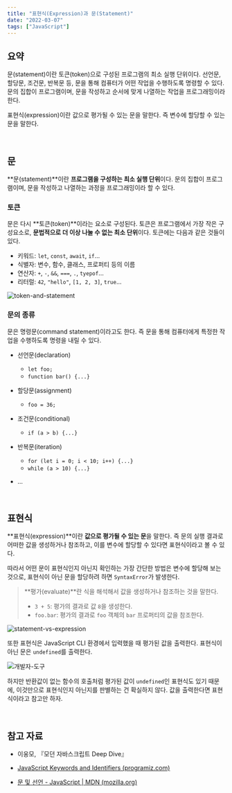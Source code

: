 ```yaml
---
title: "표현식(Expression)과 문(Statement)"
date: "2022-03-07"
tags: ["JavaScript"]
---
```


## 요약

문(statement)이란 토큰(token)으로 구성된 프로그램의 최소 실행 단위이다. 선언문, 할당문, 조건문, 반복문 등, 문을 통해 컴퓨터가 어떤 작업을 수행하도록 명령할 수 있다. 문의 집합이 프로그램이며, 문을 작성하고 순서에 맞게 나열하는 작업을 프로그래밍이라 한다.

표현식(expression)이란 값으로 평가될 수 있는 문을 말한다. 즉 변수에 할당할 수 있는 문을 말한다.

<br />

## 문

**문(statement)**이란 **프로그램을 구성하는 최소 실행 단위**이다. 문의 집합이 프로그램이며, 문을 작성하고 나열하는 과정을 프로그래밍이라 할 수 있다.

### 토큰

문은 다시 **토큰(token)**이라는 요소로 구성된다. 토큰은 프로그램에서 가장 작은 구성요소로, **문법적으로 더 이상 나눌 수 없는 최소 단위**이다. 토큰에는 다음과 같은 것들이 있다.

- 키워드: `let`, `const`, `await`, `if`...
- 식별자: 변수, 함수, 클래스, 프로퍼티 등의 이름
- 연산자: `+`, `-`, `&&`, `===`, `.`, `tyepof`...
- 리터럴: `42`, `"hello"`, `[1, 2, 3]`, `true`...

![token-and-statement](./token-and-statement.png)

### 문의 종류

문은 명령문(command statement)이라고도 한다. 즉 문을 통해 컴퓨터에게 특정한 작업을 수행하도록 명령을 내릴 수 있다.

- 선언문(declaration)
  - `let foo;`
  - `function bar() {...}`

- 할당문(assignment)
  - `foo = 36;`

- 조건문(conditional)
  - `if (a > b) {...}`

- 반복문(iteration)
  - `for (let i = 0; i < 10; i++) {...}`
  - `while (a > 10) {...}`
- ...

<br />

## 표현식

**표현식(expression)**이란 **값으로 평가될 수 있는 문**을 말한다. 즉 문의 실행 결과로 어떠한 값을 생성하거나 참조하고, 이를 변수에 할당할 수 있다면 표현식이라고 볼 수 있다.

따라서 어떤 문이 표현식인지 아닌지 확인하는 가장 간단한 방법은 변수에 할당해 보는 것으로, 표현식이 아닌 문을 할당하려 하면 `SyntaxError`가 발생한다.

> **평가(evaluate)**란 식을 해석해서 값을 생성하거나 참조하는 것을 말한다.
>
> - `3 + 5`: 평가의 결과로 값 `8`을 생성한다.
> - `foo.bar`: 평가의 결과로 `foo` 객체의 `bar` 프로퍼티의 값을 참조한다.

![statement-vs-expression](./statement-vs-expression.png)

또한 표현식은 JavaScript CLI 환경에서 입력했을 때 평가된 값을 출력한다. 표현식이 아닌 문은 `undefined`를 출력한다.

![개발자-도구](.\개발자-도구.png)

하지만 반환값이 없는 함수의 호출처럼 평가된 값이 `undefined`인 표현식도 있기 때문에, 이것만으로 표현식인지 아닌지를 판별하는 건 확실하지 않다. 값을 출력한다면 표현식이라고 참고만 하자.

<br />

## 참고 자료

- 이웅모, 『모던 자바스크립트 Deep Dive』

- [JavaScript Keywords and Identifiers (programiz.com)](https://www.programiz.com/javascript/keywords-identifiers)
- [문 및 선언 - JavaScript | MDN (mozilla.org)](https://developer.mozilla.org/ko/docs/Web/JavaScript/Reference/Statements)

